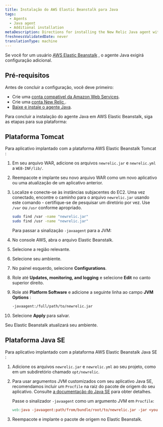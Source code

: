 ```yaml
---
title: Instalação do AWS Elastic Beanstalk para Java
tags:
  - Agents
  - Java agent
  - Additional installation
metaDescription: Directions for installing the New Relic Java agent with Elastic Beanstalk.
freshnessValidatedDate: never
translationType: machine
---
```


Se você for um usuário [<DNT>AWS Elastic Beanstalk</DNT>](http://docs.amazonwebservices.com/elasticbeanstalk/latest/gsg/) , o agente Java exigirá configuração adicional.

## Pré-requisitos

Antes de concluir a configuração, você deve primeiro:

* Crie uma [conta compatível da Amazon Web Services](http://aws.amazon.com/elasticbeanstalk/).
* Crie uma [conta New Relic ](http://newrelic.com/signup).
* [Baixe e instale o agente Java](/docs/agents/java-agent/installation/java-agent-manual-installation).

Para concluir a instalação do agente Java em <DNT>AWS Elastic Beanstalk</DNT>, siga as etapas para sua plataforma:

## Plataforma Tomcat

Para aplicativo implantado com a plataforma <DNT>AWS Elastic Beanstalk Tomcat</DNT> :

1. Em seu arquivo WAR, adicione os arquivos `newrelic.jar` e `newrelic.yml` a `WEB-INF/lib/`.

2. Reempacote e implante seu novo arquivo WAR como um novo aplicativo ou uma atualização de um aplicativo anterior.

3. Localize e conecte-se às instâncias subjacentes do EC2. Uma vez conectado, encontre o caminho para o arquivo `newrelic.jar` usando este comando - certifique-se de pesquisar um diretório por vez. Use `/var` ou `/usr` conforme apropriado.

   ```sh
   sudo find /var -name "newrelic.jar"
   sudo find /usr -name "newrelic.jar"
   ```

   Para passar a sinalização `-javaagent` para a JVM:

4. No console AWS, abra o arquivo Elastic Beanstalk.

5. Selecione a região relevante.

6. Selecione seu ambiente.

7. No painel esquerdo, selecione <DNT>**Configurations**</DNT>.

8. Role até <DNT>**Updates, monitoring, and logging**</DNT> e selecione <DNT>**Edit**</DNT> no canto superior direito.

9. Role até <DNT>**Platform Software**</DNT> e adicione a seguinte linha ao campo <DNT>**JVM Options**</DNT> :

   ```sh
   -javaagent:/full/path/to/newrelic.jar
   ```

10. Selecione <DNT>**Apply**</DNT> para salvar.

Seu <DNT>Elastic Beanstalk</DNT> atualizará seu ambiente.

## Plataforma Java SE

Para aplicativo implantado com a plataforma <DNT>AWS Elastic Beanstalk Java SE</DNT> :

1. Adicione os arquivos `newrelic.jar` e `newrelic.yml` ao seu projeto, como em um subdiretório chamado `opt/newrelic`.

2. Para usar argumentos JVM customizados com seu aplicativo Java SE, recomendamos incluir um `Procfile` na raiz do pacote de origem do seu aplicativo. Consulte [a documentação do Java SE](https://docs.aws.amazon.com/elasticbeanstalk/latest/dg/java-se-platform.html) para obter detalhes.

   Passe o sinalizador `-javaagent` como um argumento JVM em `Procfile`:

   ```makefile
   web:java -javaagent:path/from/bundle/root/to/newrelic.jar -jar <your-application>.jar
   ```

3. Reempacote e implante o pacote de origem no Elastic Beanstalk.